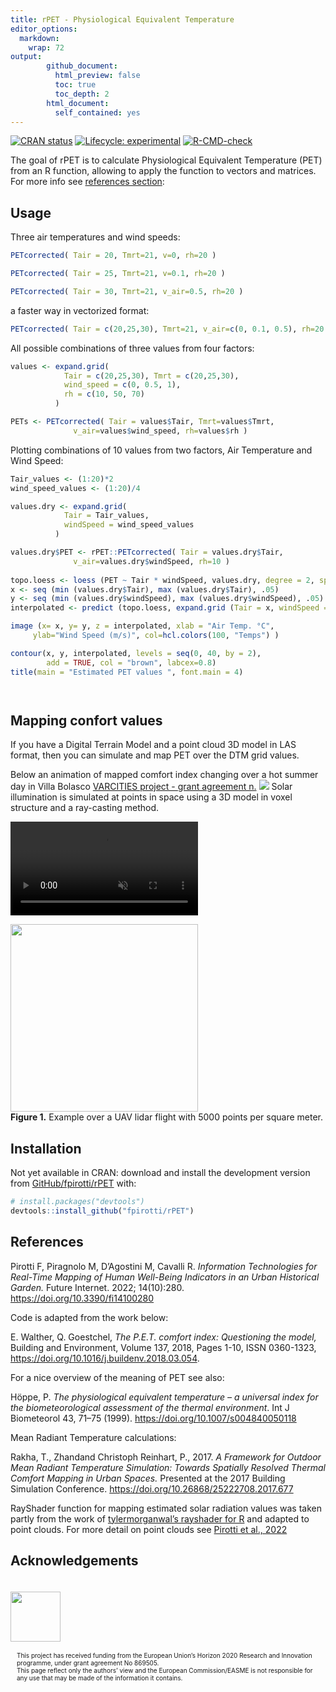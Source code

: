 ```yaml
---
title: rPET - Physiological Equivalent Temperature
editor_options: 
  markdown: 
    wrap: 72
output: 
        github_document: 
          html_preview: false
          toc: true
          toc_depth: 2
        html_document: 
          self_contained: yes
---
```


<!-- README.md is generated from README.Rmd. Please edit that file -->

<!-- badges: start -->

[![CRAN
status](https://www.r-pkg.org/badges/version/rPET)](https://CRAN.R-project.org/package=rPET)
[![Lifecycle:
experimental](https://img.shields.io/badge/lifecycle-experimental-orange.svg)](https://lifecycle.r-lib.org/articles/stages.html#experimental)
[![R-CMD-check](https://github.com/fpirotti/rPET/workflows/R-CMD-check/badge.svg)](https://github.com/fpirotti/rPET/actions)

<!-- badges: end -->

The goal of rPET is to calculate Physiological Equivalent Temperature
(PET) from an R function, allowing to apply the function to vectors and
matrices. For more info see [references section](References):

## Usage

Three air temperatures and wind speeds:

```r
PETcorrected( Tair = 20, Tmrt=21, v=0, rh=20 )

PETcorrected( Tair = 25, Tmrt=21, v=0.1, rh=20 )

PETcorrected( Tair = 30, Tmrt=21, v_air=0.5, rh=20 )

```

a faster way in vectorized format:

```r
PETcorrected( Tair = c(20,25,30), Tmrt=21, v_air=c(0, 0.1, 0.5), rh=20 )
```

All possible combinations of three values from four factors:

```r

values <- expand.grid(
            Tair = c(20,25,30), Tmrt = c(20,25,30),
            wind_speed = c(0, 0.5, 1),
            rh = c(10, 50, 70)
          )

PETs <- PETcorrected( Tair = values$Tair, Tmrt=values$Tmrt, 
              v_air=values$wind_speed, rh=values$rh )
```

Plotting combinations of 10 values from two factors, Air Temperature and
Wind Speed:

```r
Tair_values <- (1:20)*2
wind_speed_values <- (1:20)/4

values.dry <- expand.grid(
            Tair = Tair_values,  
            windSpeed = wind_speed_values
          )

values.dry$PET <- rPET::PETcorrected( Tair = values.dry$Tair,  
              v_air=values.dry$windSpeed, rh=10 )
 
topo.loess <- loess (PET ~ Tair * windSpeed, values.dry, degree = 2, span = 0.2)
x <- seq (min (values.dry$Tair), max (values.dry$Tair), .05)
y <- seq (min (values.dry$windSpeed), max (values.dry$windSpeed), .05)
interpolated <- predict (topo.loess, expand.grid (Tair = x, windSpeed = y))

image (x= x, y= y, z = interpolated, xlab = "Air Temp. °C", 
     ylab="Wind Speed (m/s)", col=hcl.colors(100, "Temps") )

contour(x, y, interpolated, levels = seq(0, 40, by = 2),
        add = TRUE, col = "brown", labcex=0.8)
title(main = "Estimated PET values ", font.main = 4)




```

## Mapping confort values

If you have a Digital Terrain Model and a point cloud 3D model in LAS
format, then you can simulate and map PET over the DTM grid values.

<label>Below an animation of mapped comfort index changing over a hot
summer day in Villa Bolasco [VARCITIES project - grant agreement
n.](https://www.varcities.eu/){target="_blank"}</label>
<img src="man/figures/gif_filePMV.gif"/> Solar illumination is simulated
at points in space using a 3D model in voxel structure and a ray-casting
method.

<video src="https://user-images.githubusercontent.com/1391292/181439231-4d9c09ff-c552-499a-8d95-6ea988079e55.mp4" data-canonical-src="https://user-images.githubusercontent.com/1391292/181439231-4d9c09ff-c552-499a-8d95-6ea988079e55.mp4?width=354&amp;height=488" controls="controls" muted="muted" autoplay style="max-height:640px;">

</video>

<img src="man/figures/readme1.png" style="width:300px; max-width: 400px !important;"/>
<br>**Figure 1.** Example over a UAV lidar flight with 5000 points per
square meter.

## Installation

````{=html}
<!-- **NOT YET AVAILABLE ON CRAN** You can install the released version of
rPET from [CRAN](https://CRAN.R-project.org) with:

``` r
install.packages("rPET")
```
 -->
````

Not yet available in CRAN: download and install the development version
from [GitHub/fpirotti/rPET](https://github.com/fpirotti/rPET) with:

``` r
# install.packages("devtools")
devtools::install_github("fpirotti/rPET")
```

## References

Pirotti F, Piragnolo M, D'Agostini M, Cavalli R. *Information
Technologies for Real-Time Mapping of Human Well-Being Indicators in an
Urban Historical Garden.* Future Internet. 2022; 14(10):280.
<https://doi.org/10.3390/fi14100280>

Code is adapted from the work below:

E. Walther, Q. Goestchel, *The P.E.T. comfort index: Questioning the
model,* Building and Environment, Volume 137, 2018, Pages 1-10, ISSN
0360-1323, <https://doi.org/10.1016/j.buildenv.2018.03.054>.

For a nice overview of the meaning of PET see also:

Höppe, P. *The physiological equivalent temperature -- a universal index
for the biometeorological assessment of the thermal environment*. Int J
Biometeorol 43, 71--75 (1999). <https://doi.org/10.1007/s004840050118>

Mean Radiant Temperature calculations:

Rakha, T., Zhandand Christoph Reinhart, P., 2017. *A Framework for
Outdoor Mean Radiant Temperature Simulation: Towards Spatially Resolved
Thermal Comfort Mapping in Urban Spaces.* Presented at the 2017 Building
Simulation Conference. <https://doi.org/10.26868/25222708.2017.677>

RayShader function for mapping estimated solar radiation values was
taken partly from the work of [tylermorganwal's rayshader for
R](https://github.com/tylermorganwall/rayshader){target="_blank"} and
adapted to point clouds. For more detail on point clouds see [Pirotti et
al., 2022](https://doi.org/10.3390/fi14100280)

## Acknowledgements

<div>

::: {style="width: 80px; float:left; height:100px; margin:0px"}
<img src="https://www.varcities.eu/wp-content/uploads/2020/11/eu-flag.jpg" width="80" style="margin-top:5px !important;"/>
:::

::: {style="width: *; float:left; height:100px; font-size:10px; margin:5px; padding-left: 5px;"}
This project has received funding from the European Union's Horizon 2020
Research and Innovation programme, under grant agreement No 869505.
<br>This page reflect only the authors' view and the European
Commission/EASME is not responsible for any use that may be made of the
information it contains.
:::

</div>
